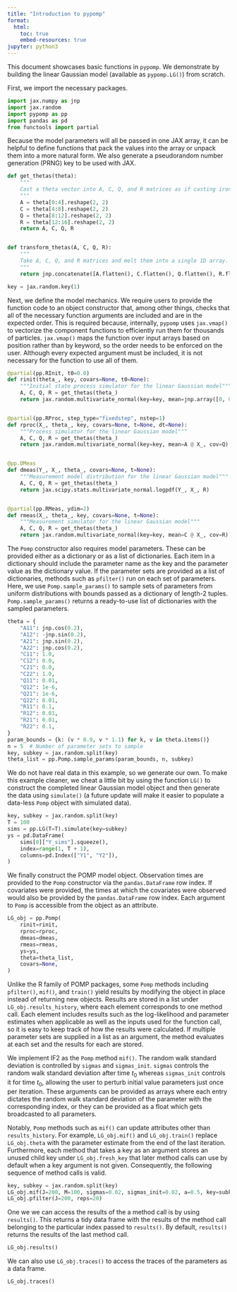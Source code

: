 ```yaml
---
title: "Introduction to pypomp"
format:
  html:
    toc: true
    embed-resources: true
jupyter: python3
---
```


This document showcases basic functions in `pypomp`. 
We demonstrate by building the linear Gaussian model (available as `pypomp.LG()`) from scratch.

First, we import the necessary packages.

```python
import jax.numpy as jnp
import jax.random
import pypomp as pp
import pandas as pd
from functools import partial
```

Because the model parameters will all be passed in one JAX array, it can be helpful to define functions that pack the values into the array or unpack them into a more natural form. 
We also generate a pseudorandom number generation (PRNG) key to be used with JAX.

```python
def get_thetas(theta):
    """
    Cast a theta vector into A, C, Q, and R matrices as if casting iron.
    """
    A = theta[0:4].reshape(2, 2)
    C = theta[4:8].reshape(2, 2)
    Q = theta[8:12].reshape(2, 2)
    R = theta[12:16].reshape(2, 2)
    return A, C, Q, R


def transform_thetas(A, C, Q, R):
    """
    Take A, C, Q, and R matrices and melt them into a single 1D array.
    """
    return jnp.concatenate([A.flatten(), C.flatten(), Q.flatten(), R.flatten()])

key = jax.random.key(1)
```

Next, we define the model mechanics. 
We require users to provide the function code to an object constructor that, among other things, checks that all of the necessary function arguments are included and are in the expected order. 
This is required because, internally, `pypomp` uses `jax.vmap()` to vectorize the component functions to efficiently run them for thousands of particles. 
`jax.vmap()` maps the function over input arrays based on position rather than by keyword, so the order needs to be enforced on the user. 
Although every expected argument must be included, it is not necessary for the function to use all of them. 

```python
@partial(pp.RInit, t0=0.0)
def rinit(theta_, key, covars=None, t0=None):
    """Initial state process simulator for the linear Gaussian model"""
    A, C, Q, R = get_thetas(theta_)
    return jax.random.multivariate_normal(key=key, mean=jnp.array([0, 0]), cov=Q)


@partial(pp.RProc, step_type="fixedstep", nstep=1)
def rproc(X_, theta_, key, covars=None, t=None, dt=None):
    """Process simulator for the linear Gaussian model"""
    A, C, Q, R = get_thetas(theta_)
    return jax.random.multivariate_normal(key=key, mean=A @ X_, cov=Q)


@pp.DMeas
def dmeas(Y_, X_, theta_, covars=None, t=None):
    """Measurement model distribution for the linear Gaussian model"""
    A, C, Q, R = get_thetas(theta_)
    return jax.scipy.stats.multivariate_normal.logpdf(Y_, X_, R)


@partial(pp.RMeas, ydim=2)
def rmeas(X_, theta_, key, covars=None, t=None):
    """Measurement simulator for the linear Gaussian model"""
    A, C, Q, R = get_thetas(theta_)
    return jax.random.multivariate_normal(key=key, mean=C @ X_, cov=R)
```

The `Pomp` constructor also requires model parameters.
These can be provided either as a dictionary or as a list of dictionaries.
Each item in a dictionary should include the parameter name as the key and the parameter value as the dictionary value. 
If the parameter sets are provided as a list of dictionaries, methods such as `pfilter()` run on each set of parameters. 
Here, we use `Pomp.sample_params()` to sample sets of parameters from uniform distributions with bounds passed as a dictionary of length-2 tuples. 
`Pomp.sample_params()` returns a ready-to-use list of dictionaries with the sampled parameters. 

```python
theta = {
    "A11": jnp.cos(0.2),
    "A12": -jnp.sin(0.2),
    "A21": jnp.sin(0.2),
    "A22": jnp.cos(0.2),
    "C11": 1.0,
    "C12": 0.0,
    "C21": 0.0,
    "C22": 1.0,
    "Q11": 0.01,
    "Q12": 1e-6,
    "Q21": 1e-6,
    "Q22": 0.01,
    "R11": 0.1,
    "R12": 0.01,
    "R21": 0.01,
    "R22": 0.1,
}
param_bounds = {k: (v * 0.9, v * 1.1) for k, v in theta.items()}
n = 5  # Number of parameter sets to sample
key, subkey = jax.random.split(key)
theta_list = pp.Pomp.sample_params(param_bounds, n, subkey)
```

We do not have real data in this example, so we generate our own.
To make this example cleaner, we cheat a little bit by using the function `LG()` to construct the completed linear Gaussian model object and then generate the data using `simulate()` (a future update will make it easier to populate a data-less `Pomp` object with simulated data). 

```python
key, subkey = jax.random.split(key)
T = 100
sims = pp.LG(T=T).simulate(key=subkey)
ys = pd.DataFrame(
    sims[0]["Y_sims"].squeeze(),
    index=range(1, T + 1),
    columns=pd.Index(["Y1", "Y2"]),
)
```

We finally construct the POMP model object. 
Observation times are provided to the `Pomp` constructor via the `pandas.DataFrame` row index.
If covariates were provided, the times at which the covariates were observed would also be provided by the `pandas.DataFrame` row index. 
Each argument to `Pomp` is accessible from the object as an attribute. 

```python
LG_obj = pp.Pomp(
    rinit=rinit,
    rproc=rproc,
    dmeas=dmeas,
    rmeas=rmeas,
    ys=ys,
    theta=theta_list,
    covars=None,
)
```

Unlike the R family of POMP packages, some `Pomp` methods including `pfilter()`, `mif()`, and `train()` yield results by modifying the object in place instead of returning new objects.
Results are stored in a list under `LG_obj.results_history`, where each element corresponds to one method call. 
Each element includes results such as the log-likelihood and parameter estimates when applicable as well as the inputs used for the function call, so it is easy to keep track of how the results were calculated. 
If multiple parameter sets are supplied in a list as an argument, the method evaluates at each set and the results for each are stored.

We implement IF2 as the `Pomp` method `mif()`.
The random walk standard deviation is controlled by `sigmas` and `sigmas_init`. 
`sigmas` controls the random walk standard deviation after time $t_0$ whereas `sigmas_init` controls it for time $t_0$, allowing the user to perturb initial value parameters just once per iteration.
These arguments can be provided as arrays where each entry dictates the random walk standard deviation of the parameter with the corresponding index, or they can be provided as a float which gets broadcasted to all parameters.

Notably, `Pomp` methods such as `mif()` can update attributes other than `results_history`.
For example, `LG_obj.mif()` and `LG_obj.train()` replace `LG_obj.theta` with the parameter estimate from the end of the last iteration. 
Furthermore, each method that takes a key as an argument stores an unused child key under `LG_obj.fresh_key` that later method calls can use by default when a key argument is not given. 
Consequently, the following sequence of method calls is valid.

```python
key, subkey = jax.random.split(key)
LG_obj.mif(J=200, M=100, sigmas=0.02, sigmas_init=0.02, a=0.5, key=subkey)
LG_obj.pfilter(J=200, reps=20)
```

One we we can access the results of the a method call is by using `results()`.
This returns a tidy data frame with the results of the method call belonging to the particular index passed to `results()`.
By default, `results()` returns the results of the last method call.

```python
LG_obj.results()
```

We can also use `LG_obj.traces()` to access the traces of the parameters as a data frame.

```python
LG_obj.traces()
```
